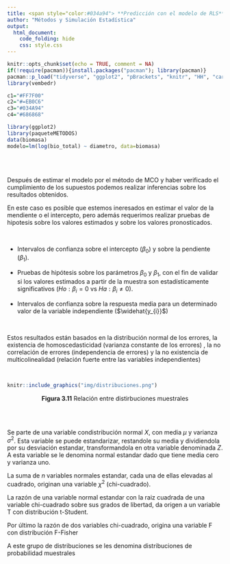 ```yaml
---
title: <span style="color:#034a94"> **Predicción con el modelo de RLS**</span>
author: "Métodos y Simulación Estadística"
output:
  html_document:
    code_folding: hide
    css: style.css
---
```


```r
knitr::opts_chunk$set(echo = TRUE, comment = NA)
if(!require(pacman)){install.packages("pacman"); library(pacman)}
pacman::p_load("tidyverse", "ggplot2", "pBrackets", "knitr", "HH", "car", "rgl", "sampling")
library(vembedr)

c1="#FF7F00"
c2="#=EB0C6"
c3="#034A94"
c4="#686868"

library(ggplot2)
library(paqueteMETODOS)
data(biomasa)
modelo=lm(log(bio_total) ~ diametro, data=biomasa)

```



</br></br>

Después de estimar el modelo por el método de MCO y haber verificado el cumplimiento de los supuestos podemos realizar inferencias sobre los resultados obtenidos.

En este caso es posible que estemos ineresados en estimar el valor de la mendiente o el intercepto, pero además requerimos realizar pruebas de hipotesis sobre los valores estimados y sobre los valores pronosticados.

</br>

* Intervalos de confianza sobre el intercepto ($\beta_{0}$) y sobre la pendiente ($\beta_{1}$). 

* Pruebas de hipótesis sobre los parámetros $\beta_{0}$ y $\beta_{1}$, con el fin de validar si los valores estimados a partir de la muestra son estadísticamente significativos ($Ho:  \beta_{i} =0$ vs $Ha: \beta_{i} \neq 0$).
* Intervalos de confianza sobre la respuesta media para un determinado valor de la variable independiente ($\widehat{y_{i}}$)

</br>

Estos resultados están basados en la distribución normal de los errores, la existencia de homoscedasticidad (varianza constante de los errores) , la no correlación de errores (independencia de errores)  y la no existencia de multicolinealidad (relación fuerte entre las variables independientes) 

</br>

```r
knitr::include_graphics("img/distribuciones.png")
```
<center>
**Figura 3.11** Relación entre distirbuciones muestrales
</center>

</br></br>

Se parte de una variable condistribución normal $X$, con media $\mu$ y varianza $\sigma^2$. Esta variable se puede estandarizar, restandole su media y dividiendola por su desviación estandar, transformandola en otra variable denominada $Z$. A esta variable se le denomina normal estandar dado que tiene media cero y varianza uno. 

La suma de $n$ variables normales estandar, cada una de ellas elevadas al cuadrado, originan una variable $\chi^2$ (chi-cuadrado). 

La razón de una variable normal estandar con la raiz cuadrada de una variable chi-cuadrado sobre sus grados de libertad, da origen a un variable T con distribución t-Student.

Por último la razón de dos variables chi-cuadrado, origina una variable F con distribución F-Fisher

A este grupo de distribuciones se les denomina distribuciones de probabilidad muestrales



</br>